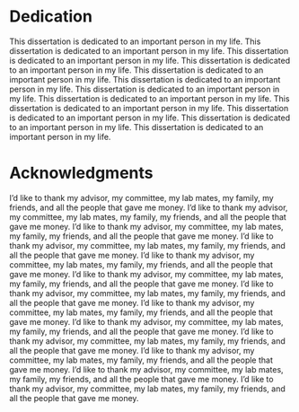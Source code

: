 ```{=latex}
%TITLE PAGE LATEX CODE
\pagenumbering{gobble} %No page numbering

\begin{centering}

\vspace*{0.55in} %This seems to line title up at 2 inches

\doublespacing %Title should be double spaced
(This is the Title of the Thesis/Dissertation)

\singlespacing
\vspace{\baselineskip}
\vspace{\baselineskip}
\vspace{\baselineskip}

by

\vspace{\baselineskip}
\vspace{\baselineskip}
\vspace{\baselineskip}

(Author Name)

\vspace{\baselineskip}
\vspace{\baselineskip}
\vspace{\baselineskip}
\vspace{\baselineskip}

A (thesis or dissertation) submitted in partial fulfillment \\
of the requirements for the degree of \\
(Doctor of Philosophy or Master of Science) in (Subject) \\
with a concentration in (Concentration) \\
Department of (Department Name) \\
(College Name) \\
University of South Florida

\vspace{\baselineskip}
\vspace{\baselineskip}

Major Professor: (Professor, PhD.) \\
(Comittee Member 1, PhD.) \\
(Comittee Member 2, PhD.) \\
(Comittee Member 3, PhD.) \\
(Comittee Member 4, PhD.) \\

\vspace{\baselineskip}
\vspace{\baselineskip}
\vspace{\baselineskip}

Date of Approval: \\
(Month Day, Year)

\vspace{\baselineskip}
\vspace{\baselineskip}

Keywords: (Keyword 1, Keyword 2, Keyword 3, Keyword 4)

\vspace{\baselineskip}

Copyright \copyright\ (Year, Author Name) 

\end{centering}
```
```{=tex}
\newpage
```
# Dedication {.unlisted .unnumbered}

This dissertation is dedicated to an important person in my life. This dissertation is dedicated to an important person in my life. This dissertation is dedicated to an important person in my life. This dissertation is dedicated to an important person in my life. This dissertation is dedicated to an important person in my life. This dissertation is dedicated to an important person in my life. This dissertation is dedicated to an important person in my life. This dissertation is dedicated to an important person in my life. This dissertation is dedicated to an important person in my life. This dissertation is dedicated to an important person in my life. This dissertation is dedicated to an important person in my life. This dissertation is dedicated to an important person in my life.

# Acknowledgments {.unlisted .unnumbered}

I'd like to thank my advisor, my committee, my lab mates, my family, my friends, and all the people that gave me money. I'd like to thank my advisor, my committee, my lab mates, my family, my friends, and all the people that gave me money. I'd like to thank my advisor, my committee, my lab mates, my family, my friends, and all the people that gave me money. I'd like to thank my advisor, my committee, my lab mates, my family, my friends, and all the people that gave me money. I'd like to thank my advisor, my committee, my lab mates, my family, my friends, and all the people that gave me money. I'd like to thank my advisor, my committee, my lab mates, my family, my friends, and all the people that gave me money. I'd like to thank my advisor, my committee, my lab mates, my family, my friends, and all the people that gave me money. I'd like to thank my advisor, my committee, my lab mates, my family, my friends, and all the people that gave me money. I'd like to thank my advisor, my committee, my lab mates, my family, my friends, and all the people that gave me money. I'd like to thank my advisor, my committee, my lab mates, my family, my friends, and all the people that gave me money. I'd like to thank my advisor, my committee, my lab mates, my family, my friends, and all the people that gave me money. I'd like to thank my advisor, my committee, my lab mates, my family, my friends, and all the people that gave me money. I'd like to thank my advisor, my committee, my lab mates, my family, my friends, and all the people that gave me money.

```{=latex}
\setcounter{tocdepth}{6} %Table of contents goes to level 6 headings
\cftdot
\singlespacing
\tableofcontents  % Create List of Tables in Latex
\pagenumbering{roman}
```
\newpage

```{=latex}
\singlespacing
\listoftables % Create List of Tables in Latex
\addcontentsline{toc}{chapter}{List of Tables}
```
\newpage

```{=latex}
\singlespacing
\listoffigures % Create List of Tables in Latex
\addcontentsline{toc}{chapter}{List of Figures}
```
\newpage
\doublespacing

